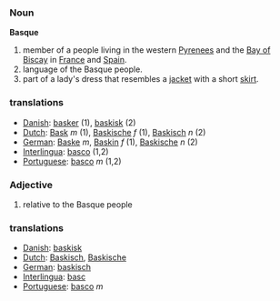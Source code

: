 === Noun ===

'''Basque'''

# member of a people living in the western [[Pyrenees]] and the [[Bay of Biscay]] in [[France]] and [[Spain]].
# language of the Basque people.
# part of a lady's dress that resembles a [[jacket]] with a short [[skirt]].

=== translations ===
*[[Danish]]: [[basker]] (1), [[baskisk]] (2)
*[[Dutch]]: [[Bask]] ''m'' (1), [[Baskische]] ''f'' (1), [[Baskisch]] ''n'' (2)
*[[German]]: [[Baske]] ''m'', [[Baskin]] ''f'' (1), [[Baskische]] ''n'' (2)
*[[Interlingua]]: [[basco]] (1,2)
*[[Portuguese]]: [[basco]] ''m'' (1,2)

=== Adjective ===
# relative to the Basque people

=== translations ===
*[[Danish]]: [[baskisk]]
*[[Dutch]]: [[Baskisch]], [[Baskische]]
*[[German]]: [[baskisch]]
*[[Interlingua]]: [[basc]]
*[[Portuguese]]: [[basco]] ''m''